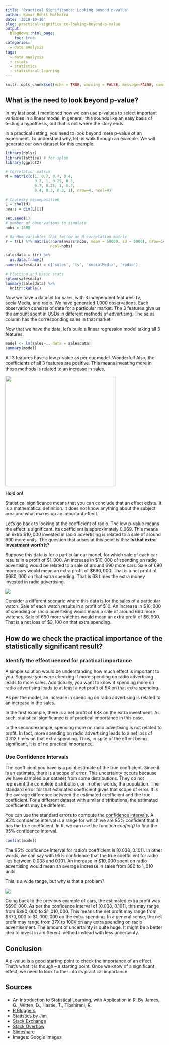 ```yaml
---
title: 'Practical Significance: Looking beyond p-value'
author: Kumar Rohit Malhotra
date: '2018-10-16'
slug: practical-significance-looking-beyond-p-value
output:
  blogdown::html_page:
    toc: true
categories:
  - data analysis
tags:
  - data analysis
  - rstats
  - statistics
  - statistical learning
---
```


```r
knitr::opts_chunk$set(echo = TRUE, warning = FALSE, message=FALSE, comment='')
```

## **What is the need to look beyond p-value?**

In my last post, I mentioned how we can use p-values to select important variables in a linear model. In general, this sounds like an easy basis of testing a hypothesis, but that is not where the story ends. 

In a practical setting, you need to look beyond mere p-value of an experiment. To understand why, let us walk through an example. We will generate our own dataset for this example.

```r
library(dplyr)
library(lattice) # for splom
library(ggplot2)
```

```r
# Correlation matrix
M = matrix(c(1, 0.7, 0.7, 0.4,
             0.7, 1, 0.25, 0.3,
             0.7, 0.25, 1, 0.3,
             0.4, 0.3, 0.3, 1), nrow=4, ncol=4)
 
# Cholesky decomposition
L = chol(M)
nvars = dim(L)[1]

set.seed(1)
# number of observations to simulate
nobs = 1000

# Random variables that follow an M correlation matrix
r = t(L) %*% matrix(rnorm(nvars*nobs, mean = 50000, sd = 5000), nrow=nvars, 
                    ncol=nobs)

salesdata = t(r) %>%
  as.data.frame()
names(salesdata) = c('sales', 'tv', 'socialMedia', 'radio')
 
# Plotting and basic stats
splom(salesdata)
summary(salesdata) %>%
  knitr::kable()
```

Now we have a dataset for sales, with 3 independent features: tv, socialMedia, and radio. We have generated 1,000 observations. Each observation consists of data for a particular market. The 3 features give us the amount spent in USDs in different methods of advertising. The sales column has the corresponding sales in that market.

Now that we have the data, let's build a linear regression model taking all 3 features.

```r
model <- lm(sales~., data = salesdata)
summary(model)
```

All 3 features have a low p-value as per our model. Wonderful! Also, the coefficients of all 3 features are positive. This means investing more in these methods is related to an increase in sales.

![](/post/2018-10-16-practical-significance-looking-beyond-p-value_files/images.jpeg){width=350px height=350px}

**Hold on!**

Statistical significance means that you can conclude that an effect exists. It is a mathematical definition. It does not know anything about the subject area and what makes up an important effect.

Let's go back to looking at the coefficient of radio. The low p-value means the effect is significant. Its coefficient is approximately 0.069.  This means an extra $\$10,000$ invested in radio advertising is related to a sale of around 690 more units. The question that arises at this point is this: **Is that extra investment worth it?**

Suppose this data is for a particular car model, for which sale of each car results in a profit of $\$1,000$. An increase in $\$10,000$ of spending on radio advertising would be related to a sale of around $690$ more cars. Sale of $690$ more cars would mean an extra profit of $\$690,000$. That is a net profit of $\$680,000$ on that extra spending. That is $68$ times the extra money invested in radio advertising.

![](/post/2018-10-16-practical-significance-looking-beyond-p-value_files/Rplot.png)

Consider a different scenario where this data is for the sales of a particular watch. Sale of each watch results in a profit of $\$10$. An increase in $\$10,000$ of spending on radio advertising would mean a sale of around $690$ more watches. Sale of $690$ more watches would mean an extra profit of $\$6,900$. That is a net loss of $\$3,100$ on that extra spending.

## **How do we check the practical importance of the statistically significant result?**

### **Identify the effect needed for practical importance**

A simple solution would be understanding how much effect is important to you. Suppose you were checking if more spending on radio advertising leads to more sales. Additionally, you want to know if spending more on radio advertising leads to at least a net profit of $5$X on that extra spending. 

As per the model, an increase in spending on radio advertising is related to an increase in the sales. 

In the first example, there is a net profit of $68$X on the extra investment. As such, statistical significance is of practical importance in this case.

In the second example, spending more on radio advertising is not related to profit. In fact, more spending on radio advertising leads to a net loss of $0.31$X times on that extra spending. Thus, in spite of the effect being significant, it is of no practical importance.

### **Use Confidence Intervals**

The coefficient you have is a point estimate of the true coefficient. Since it is an estimate, there is a scope of error. This uncertainty occurs because we have sampled our dataset from some distributions. They do not represent the complete distribution, or in other words, the population. The standard error for that estimated coefficient gives that scope of error. It is the average difference between the estimated coefficient and the true coefficient. For a different dataset with similar distributions, the estimated coefficients may be different.

You can use the standard errors to compute the [confidence intervals](https://www.slideshare.net/RizwanSa/confidence-intervals-basic-concepts-and-overview){target="_blank"}. A $95\%$ confidence interval is a range for which we are $95\%$ confident that it has the true coefficient. In R, we can use the function *confint()* to find the $95\%$ confidence interval.

```r
confint(model)
```

The $95\%$ confidence interval for radio's coefficient is [0.038, 0.101]. In other words, we can say with $95\%$ confidence that the true coefficient for radio lies between $0.038$ and $0.101$. An increase in $\$10,000$ spent on radio advertising would mean an average increase in sales from $380$ to $1,010$ units.

This is a wide range, but why is that a problem?

![](/post/2018-10-16-practical-significance-looking-beyond-p-value_files/CI.png)

Going back to the previous example of cars, the estimated extra profit was $\$690,000$. As per the confidence interval of [0.038, 0.101], this may range from $\$380,000$ to $\$1,010,000$. This means the net profit may range from $\$370,000$ to $\$1,000,000$ on the extra spending. In a general sense, the net profit may range from $37$X to $100$X on any extra spending on radio advertisement. The amount of uncertainty is quite huge. It might be a better idea to invest in a different method instead with less uncertainty.

## **Conclusion**

A p-value is a good starting point to check the importance of an effect. That's what it is though -- a starting point. Once we know of a significant effect, we need to look further into its practical importance.

## **Sources**

* An Introduction to Statistical Learning, with Application in R. By James, G., Witten, D., Hastie, T., Tibshirani, R.
* [R Bloggers](https://www.r-bloggers.com/simulating-data-following-a-given-covariance-structure/){target="_blank"}
* [Statistics by Jim](http://statisticsbyjim.com/hypothesis-testing/practical-statistical-significance/){target="_blank"}
* [Stack Exchange](https://stats.stackexchange.com/){target="_blank"}
* [Stack Overflow](https://stackoverflow.com){target="_blank"}
* [Slideshare](https://www.slideshare.net/RizwanSa/confidence-intervals-basic-concepts-and-overview){target="_blank"}
* Images: Google Images